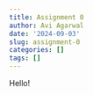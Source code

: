 ---
title: Assignment 0
author: Avi Agarwal
date: '2024-09-03'
slug: assignment-0
categories: []
tags: []
---
Hello!